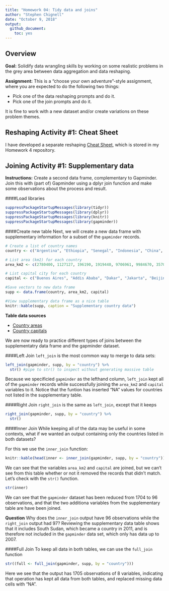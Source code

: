 ```yaml
---
title: "Homework 04: Tidy data and joins"
author: "Stephen Chignell"
date: "October 9, 2018"
output:
  github_document:
    toc: yes
---
```


## Overview

**Goal:** Solidify data wrangling skills by working on some realistic problems in the grey area between data aggregation and data reshaping.

**Assignment:** This is a “choose your own adventure”-style assignment, where you are expected to do the following two things:

- Pick one of the data reshaping prompts and do it.
- Pick one of the join prompts and do it.

It is fine to work with a new dataset and/or create variations on these problem themes.

## Reshaping Activity #1: Cheat Sheet

I have developed a separate reshaping [Cheat Sheet](https://github.com/STAT545-UBC-students/hw04-schignel/blob/master/Reshaping_in_tidyR_-_cheat_sheet.md), which is stored in my Homework 4 repository.


## Joining Activity #1: Supplementary data

**Instructions:** Create a second data frame, complementary to Gapminder. Join this with (part of) Gapminder using a dplyr join function and make some observations about the process and result.

####Load libraries
```r
suppressPackageStartupMessages(library(tidyr))
suppressPackageStartupMessages(library(dplyr))
suppressPackageStartupMessages(library(knitr))
suppressPackageStartupMessages(library(gapminder))
```

####Create new table
Next, we will create a new data frame with supplementary information for a subset of the `gapminder` records.

```r
# Create a list of country names
country <- c("Argentina", "Ethiopia", "Senegal", "Indonesia", "China", "Canada", "Germany", "Australia", "South Sudan") 

# List area (km2) for each country
area_km2 <- c(2780400, 1127127, 196190, 1919440, 9706961, 9984670, 357021, 7692024, 619745)

# List capital city for each country
capital <- c("Buenos Aires", "Addis Ababa", "Dakar", "Jakarta", "Beijing", "Ottowa", "Berlin", "Canberra", "Juba")

#Save vectors to new data frame
supp <- data.frame(country, area_km2, capital)

#View supplementary data frame as a nice table
knitr::kable(supp, caption = "Supplementary country data")
```

**Table data sources**

+ [Country areas](https://simple.wikipedia.org/wiki/List_of_countries_by_area?oldformat=true)
+ [Country capitals](https://www.countries-ofthe-world.com/capitals-of-the-world.html)


We are now ready to practice different types of joins between the supplementatry data frame and the gapminder dataset. 

####Left Join
`left_join` is the most common way to merge to data sets:
```r
left_join(gapminder, supp, by = "country") %>% 
  str() #pipe to str() to inspect without generating massive table
```

Because we specificied `gapminder` as the lefthand column, `left_join` kept all of the `gapminder` records while successfully joining the `area_km2` and `capital` variables to it. Notice that the funtion has inserted "NA" values for countries not listed in the supplementary table. 

####Right Join
`right_join` is the same as `left_join`, except that it keeps 
```r
right_join(gapminder, supp, by = "country") %>% 
  str()
```


####Inner Join
While keeping all of the data may be useful in some contexts, what if we wanted an output containing only the countries listed in both datasets?

For this we use the `inner_join` function:
```r
knitr::kable(head(inner <- inner_join(gapminder, supp, by = "country")))
```

We can see that the variables `area_km2` and `capital` are joined, but we can't see from this table whether or not it removed the records that didn't match. Let's check with the `str()` function.  
```r
str(inner)
```

We can see that the `gapminder` dataset has been reduced from 1704 to 96 observations, and that the two additiona variables from the supplementary table are have been joined. 

**Question** Why does the `inner_join` output have 96 observations while the `right_join` output had 97? Reviewing the supplementary data table shows that it includes South Sudan, which became a country in 2011, and is therefore not included in the `gapminder` data set, which only has data up to 2007.  


####Full Join
To keep all data in both tables, we can use the `full_join` function
```r
str((full <- full_join(gapminder, supp, by = "country")))
```
Here we see that the output has 1705 observations of 8 variables, indicating that operation has kept all data from both tables, and replaced missing data cells with "NA".



